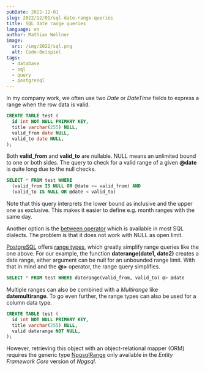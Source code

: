 ```yaml
---
pubDate: 2022-12-01
slug: 2022/12/01/sql-date-range-queries
title: SQL date range queries
language: en
author: Mathias Wellner
image:
  src: /img/2022/sql.png
  alt: Code-Beispiel
tags:
  - database
  - sql
  - query
  - postgresql
---
```


In my company work, we often use two _Date_ or _DateTime_ fields to express a range when the row data is valid.

```sql
CREATE TABLE test (
  id int NOT NULL PRIMARY KEY,
  title varchar(255) NULL,
  valid_from date NULL,
  valid_to date NULL,
);
```

Both **valid_from** and **valid_to** are nullable. NULL means an unlimited bound to one or both sides. The query to check for a valid range of a given **@date** is quite long due to the null checks.

```sql
SELECT * FROM test WHERE
  (valid_from IS NULL OR @date >= valid_from) AND
  (valid_to IS NULL OR @date < valid_to)
```

Note that this query interprets the lower bound as inclusive and the upper one as exclusive. This makes it easier to define e.g. month ranges with the same day.

Another option is the [between operator](https://www.postgresqltutorial.com/postgresql-tutorial/postgresql-between/) which is available in most SQL dialects. The problem is that it does not work with NULL as open limit.

[PostgreSQL](https://www.postgresql.org) offers [range types](https://www.postgresql.org/docs/current/rangetypes.html), which greatly simplify range queries like the one above. For our example, the function **daterange(date1, date2)** creates a date range, either argument can be null for an unbounded range limit. With that in mind and the **@>** operator, the range query simplifies.

```sql
SELECT * FROM test WHERE daterange(valid_from, valid_to) @> @date
```

Multiple ranges can also be combined with a _Multirange_ like **datemultirange**. To go even further, the range types can also be used for a column data type.

```sql
CREATE TABLE test (
  id int NOT NULL PRIMARY KEY,
  title varchar(255) NULL,
  valid daterange NOT NULL,
);
```

However, retrieving this object with an object-relational mapper (ORM) requires the generic type [NpgsqlRange](https://www.npgsql.org/efcore/mapping/range.html) only available in the _Entity Framework Core_ version of _Npgsql_.

